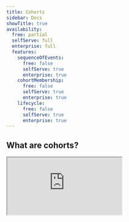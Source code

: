 ```yaml
---
title: Cohorts
sidebar: Docs
showTitle: true
availability:
  free: partial
  selfServe: full
  enterprise: full
  features:
    sequenceOfEvents:
      free: false
      selfServe: true
      enterprise: true
    cohortMembership:
      free: false
      selfServe: true
      enterprise: true
    lifecycle:
      free: false
      selfServe: true
      enterprise: true
---
```




## What are cohorts?

<iframe
    src="https://www.youtube-nocookie.com/embed/2jQco8hEvTI?start=375"
    className="rounded shadow-xl"
/>

Cohorts enable you to easily create a list of users who have something in common, such as completing an [action](/docs/data/actions) or having the same [property](/docs/product-analytics/person-properties).

Here are a few examples of the cohorts you can create:

- Users who work at the same company.
- Users who used your app in the last week.
- Users who churned from your product.
- Users who signed up recently.
- Users who viewed the signup page, but didn't convert.

Your cohorts are available in the [People](https://us.posthog.com/persons) page under the [Cohorts](https://us.posthog.com/cohorts) tab.

> **Note:** Cohorts rely on [person properties](/docs/product-analytics/person-properties), so you need to capture identified events with to create them. 

## Where can you use cohorts?

You can use cohorts in many different ways, such as:

- In [trends](/docs/product-analytics/trends), funnels, retention, user paths, stickiness, and lifecycle insights
- As a filter on any product analytics dashboard
- To target feature flags, experiments, and user surveys
- To filter the session replay list and create playlists
- Filter live events on the Activity page
- Filter users on the People page

You can use cohorts to answer questions like:

- "Are people at company X using our app frequently?"
- "What percentage of the users who signed up last week are still using our app?"
- "Which features are power users using the most?"

## How are cohorts different from groups?

Cohorts are sometimes confused with [groups](/docs/product-analytics/group-analytics), but they each serve different purposes:

- **Cohorts** represent a specific set of users – e.g., a list of users who's email contains a certain string (like a company's domain).

- **Groups** aggregate events based on entities, such as organizations or companies, but do not necessarily connect to a user. They enable you to analyze trends, insights, and dashboards at an entity-level (like a company or organization), as opposed to a user-level.
 
Groups require additional code in your app to set up, while cohorts are created in PostHog and don't require additional code. This makes cohorts easier to use and quicker to get started. 

If your only goal is to create a **list of users** with something in common, we recommend cohorts instead of groups.

## How to create a cohort

Once you've captured identified events, there are two ways to create a new cohort:

### Method 1: Create a new cohort directly from an insight

You can create cohorts using data from insights such as trends, [funnels](/docs/product-analytics/funnels), [user paths](/docs/product-analytics/paths) and [lifecycles](/docs/product-analytics/lifecycle).

1. Go to [insights](https://us.posthog.com/insights) and open any insight that's aggregated at a user-level, like `unique users` or `weekly active user`. 

2. Click a data point in the visualization to view the [persons](/docs/data/persons) represented in the underlying data.

3. In the modal popup, click **Save as cohort** at the bottom.

The video below shows how to create a new cohort from a trend, although you can similarly create a cohort from a funnel, user path, or any other insight.

<ProductVideo
    videoLight={createCohortLight} 
    videoDark={createCohortDark}
    alt="How to create a cohort from a trend" 
    classes="rounded"
/>

### Method 2: Create a new cohort from the cohorts page

1. Navigate to the [People](https://us.posthog.com/persons) page within the sidebar, then click on the [Cohorts tab](https://us.posthog.com/cohorts).

2. Click **+ New Cohort** on the top right.

<ProductScreenshot
    imageLight={cohortsPageLight} 
    imageDark={cohortsPageDark}
    alt="left hand navigation for cohorts" 
    classes="rounded"
/>

## Static and dynamic cohorts

You have two options when creating a cohort:

1. **Static cohorts**, lists of users that don't change over time (unless you update them manually). For example, all the users who signed up to your app in January 2024.

2. **Dynamic cohorts**, which are automatically updated based on a specific condition – e.g. all users who have performed a specific event or action in your app.

### Static cohorts

Static cohorts are created from insights, by uploading a CSV of users, or by duplicating a dynamic cohort.

The CSV file only requires a single column with the user's distinct ID. The very first row (the header) will be skipped during import.

To update the list, you can either upload another CSV to add more users, or use the interface to remove users.

### Dynamic cohorts

Dynamic cohorts can be based on existing cohorts, and support the following criteria:

#### Behavioral

| **Event or action**                                             | **Example**                                                                                                        |
|------------------------------------------------------|--------------------------------------------------------------------------------------------------------------------|
| **Completed event or action**                        | Completed `user signed up` in the last 30 days                                                                     |
| **Did not complete event or action**                 | Did not complete `user signed up` in the last 2 months                                                             |
| **Completed event or action multiple times**         | Completed `watched video` 5 times in the last 2 weeks                                                              |
| **Completed a sequence of events or actions**        | Completed `user signed up` in the last 5 days followed by `watched video` within 1 day of the initial event        |
| **Did not complete a sequence of events or actions** | Did not complete `user signed up` in the last 5 days followed by `watched video` within 1 day of the initial event |

You can select `days`, `weeks`, `months` or `years` time ranges here.

#### Person properties

Has or doesn't have a person property with the following operators:

| **Operator**                                 | **Example**                                           |
|----------------------------------------------|-------------------------------------------------------|
| `equals` or `does not equal`                 | `Pineapple on pizza` property `does not equal` "true" |
| `contains` or `does not contain`             | `email` property `does not contain` "gmail"           |
| `matches regex` or `does not match regex`    | `Country code` property `matches regex` "us|uk|aus"   |
| `greater than` or `greater than or equal to` | `Age` property is `greater than` "21"                 |
| `less than` or `less than or equal to`       | `Age property is `less than or equal to` "21"         |
| `is set` or `is not set`                     | `UTM Source` property `is not set`                    |
| `between` or `not between`                   | `Age` property is between "18" and "30"               |
| `minimum` or `maximum` value                 | `Organization size` property `minimum` of "5"         |

#### Lifecycle

| **Criteria**                       | **Example**                                                                                         |
|----------------------------------------|-----------------------------------------------------------------------------------------------------|
| **Completed and event for first time** | Completed `shared insight` event for the first time in the "last 30 days"                           |
| **Completed an event regularly**       | Completed `shared insight` at least "3 times per week" for at least "3 of the last 5 periods"       |
| **Stopped doing an event**             | Stopped doing `shared insight` event in the "last 5 days" but had done it in the "5 days prior"     |
| **Started doing event again**          | Started doing `shared insight` event in the "last 5 days" but had not done it in the "5 days prior" |

You can select `days`, `weeks`, `months` or `years` time ranges here.

## FAQ

### How often are dynamic cohorts updated?

Dynamic cohorts are updated once every 24 hours.

### Can you use a dynamic behavioral cohort as a feature flag target?

 No. To target a dynamic cohort for a feature flag, A/B test, or survey, you must first duplicate it to a static cohort.
 
 ### Can you use groups in cohorts?
 
 Not yet, but we are working on [rewriting cohort calculations in HogQL](/teams/product-analytics#goals) which will unlock your ability to do this. 
 
### Further reading

- [How to track new and returning users in PostHog](/tutorials/track-new-returning-users)
- [How to identify and analyze power users](/tutorials/power-users)
- [How to filter out internal users](/tutorials/filter-internal-users)
